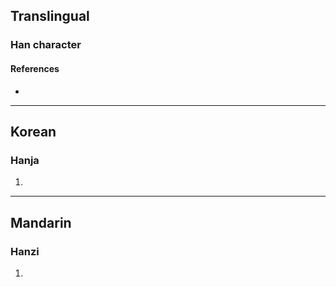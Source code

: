 {{character info}}
==Translingual==

===Han character===
{{Han char|rn=96|rad=玉|as=12|sn=16|four=|canj=MGLMC|ids=⿰𤣩貴}}

====References====
* {{Han ref|kx=0742.080|dkj=21244|dj=1151.210|hdz=21137.130|uh=749D|ud=29853}}

----

==Korean==

===Hanja===
{{ko-hanja|hangeul=괴|eumhun=|rv=goe|mr=koe|y=koy}}

# {{rfdef|ko|sort=玉12}}

----

==Mandarin==

===Hanzi===
{{cmn-hanzi|pin=[[guī]] ([[gui1]])|wg=kuei<sup>1</sup>}}

# {{rfdef|cmn|sort=玉12}}